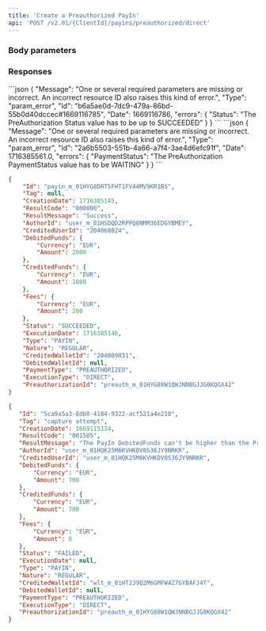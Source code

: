 ```yaml
---
title: 'Create a Preauthorized PayIn'  
api: 'POST /v2.01/{ClientId}/payins/preauthorized/direct'  
---
```




### Body parameters  

<Tag />  

<AuthorId2 />  

<CreditedUserId />  

<DebitedFunds9 />  

<Fees9 />  

<CreditedWalletId />  

<PreauthorizationId />  

### Responses  

<AccordionGroup><Accordion title="200 - Successful capture">  

<IdResponse />  

<Tag2Response />  

<CreationDateResponse />  

<ResultCodeResponse />  

<ResultMessageResponse />  

<AuthorIdResponse />  

<CreditedUserIdResponse />  

<DebitedFunds11Response />  

<CreditedFunds9Response />  

<Fees12Response />  

<Status2Response />  

<ExecutionDateResponse />  

<TypeResponse />  

<NatureResponse />  

<CreditedWalletIdResponse />  

<DebitedWalletId1Response />  

<PaymentType2Response />  

<ExecutionTypeResponse />  

<PreauthorizationIdResponse /></Accordion><Accordion title="200 - Failed: Amount greater than remaining funds">  

<IdResponse />  

<Tag2Response />  

<CreationDateResponse />  

<ResultCodeResponse />  

<ResultMessageResponse />  

<AuthorIdResponse />  

<CreditedUserIdResponse />  

<DebitedFunds11Response />  

<CreditedFunds9Response />  

<Fees12Response />  

<Status2Response />  

<ExecutionDateResponse />  

<TypeResponse />  

<NatureResponse />  

<CreditedWalletIdResponse />  

<DebitedWalletIdResponse />  

<PaymentType2Response />  

<ExecutionTypeResponse />  

<PreauthorizationIdResponse />

</Accordion>
</AccordionGroup>  

<AccordionGroup>  

<Accordion title="400 - Failed: Preauthorization Status must be SUCCEEDED">
```json
{
   "Message": "One or several required parameters are missing or incorrect. An incorrect resource ID also raises this kind of error.",
   "Type": "param_error",
   "Id": "b6a5ae0d-7dc9-479a-86bd-55b0d40dccec#1669116785",
   "Date": 1669116786,
   "errors": {
       "Status": "The PreAuthorization Status value has to be up to SUCCEEDED"
   }
}  
 ```  
</Accordion>

<Accordion title="400 - Failed: Preauthorization PaymentStatus must be WAITING">
```json
{
    "Message": "One or several required parameters are missing or incorrect. An incorrect resource ID also raises this kind of error.",
    "Type": "param_error",
    "Id": "2a6b5503-551b-4a66-a7f4-3ae4d6efc91f",
    "Date": 1716385561.0,
    "errors": {
        "PaymentStatus": "The PreAuthorization PaymentStatus value has to be WAITING"
    }
}
 ```  
</Accordion>

</AccordionGroup>  

<ResponseExample>  

```json 200 - Successful capture  
{
    "Id": "payin_m_01HYG8DRT5FHT1FV44MV9KR1BS",
    "Tag": null,
    "CreationDate": 1716385145,
    "ResultCode": "000000",
    "ResultMessage": "Success",
    "AuthorId": "user_m_01HSDQD2RPPQ8NMM36EDGYBMEY",
    "CreditedUserId": "204068024",
    "DebitedFunds": {
        "Currency": "EUR",
        "Amount": 2000
    },
    "CreditedFunds": {
        "Currency": "EUR",
        "Amount": 1800
    },
    "Fees": {
        "Currency": "EUR",
        "Amount": 200
    },
    "Status": "SUCCEEDED",
    "ExecutionDate": 1716385146,
    "Type": "PAYIN",
    "Nature": "REGULAR",
    "CreditedWalletId": "204089031",
    "DebitedWalletId": null,
    "PaymentType": "PREAUTHORIZED",
    "ExecutionType": "DIRECT",
    "PreauthorizationId": "preauth_m_01HYG88W1QWJNNBGJJG0KQGX42"
}
 ```  

```json 200 - Failed: Amount greater than remaining funds  
{
   "Id": "5ca9a5a3-8db0-4184-9322-acf521a4e210",
   "Tag": "capture attempt",
   "CreationDate": 1669115134,
   "ResultCode": "001505",
   "ResultMessage": "The PayIn DebitedFunds can't be higher than the PreAuthorization remaining amount",
   "AuthorId": "user_m_01HQK25M6KVHKDV0S36JY9NRKR",
   "CreditedUserId": "user_m_01HQK25M6KVHKDV0S36JY9NRKR",
   "DebitedFunds": {
       "Currency": "EUR",
       "Amount": 700
   },
   "CreditedFunds": {
       "Currency": "EUR",
       "Amount": 700
   },
   "Fees": {
       "Currency": "EUR",
       "Amount": 0
   },
   "Status": "FAILED",
   "ExecutionDate": null,
   "Type": "PAYIN",
   "Nature": "REGULAR",
   "CreditedWalletId": "wlt_m_01HT2J9Q2M6GMFW4Z7GYBAFJ4T",
   "DebitedWalletId": null,
   "PaymentType": "PREAUTHORIZED",
   "ExecutionType": "DIRECT",
   "PreauthorizationId": "preauth_m_01HYG88W1QWJNNBGJJG0KQGX42"
}  
 ```  

</ResponseExample>  

<RequestExample>  
    <RestCreatePreauthorizedPayin />
    <PhpCreatePreauthorizedPayin />
    <NodeCreatePreauthorizedPayin />
    <RubyCreatePreauthorizedPayin />
    <JavaCreatePreauthorizedPayin />
    <PythonCreatePreauthorizedPayin />
    <NetCreatePreauthorizedPayin />
</RequestExample>